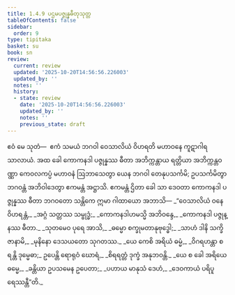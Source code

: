```yaml
---
title: 1.4.9 ပဌမပဇ္ဇုန္နဓီတုသုတ္တ
tableOfContents: false
sidebar:
  order: 9
type: tipitaka
basket: su
book: sn
review:
  current: review
  updated: '2025-10-20T14:56:56.226003'
  updated_by: ''
  notes: ''
  history:
  - state: review
    date: '2025-10-20T14:56:56.226003'
    updated_by: ''
    notes: ''
    previous_state: draft
---
```



<DynamicBreadcrumb />


<ReviewStatus review={frontmatter.review} showDetails={true} />

<HypothesisAnnotation frontmatter={frontmatter} />

<Division number="39" book="sn" e="ch" v="18" p="285">

<Paragraph number="226" book="sn">
ဧဝံ မေ သုတံ—  ဧကံ သမယံ ဘဂဝါ ဝေသာလိယံ ဝိဟရတိ မဟာဝနေ ကူဋာဂါရသာလာယံ. အထ ခေါ ကောကနဒါ ပဇ္ဇုန္နဿ ဓီတာ အဘိက္ကန္တာယ ရတ္တိယာ အဘိက္ကန္တဝဏ္ဏာ ကေဝလကပ္ပံ မဟာဝနံ ဩဘာသေတွာ ယေန ဘဂဝါ တေနုပသင်္ကမိ; ဥပသင်္ကမိတွာ ဘဂဝန္တံ အဘိဝါဒေတွာ ဧကမန္တံ အဋ္ဌာသိ. ဧကမန္တံ ဌိတာ ခေါ သာ ဒေဝတာ ကောကနဒါ ပဇ္ဇုန္နဿ ဓီတာ ဘဂဝတော သန္တိကေ ဣမာ ဂါထာယော အဘာသိ—
</Paragraph>

<Paragraph number="227" type="verses" book="sn">
_“ဝေသာလိယံ ဝနေ ဝိဟရန္တံ,_  
_အဂ္ဂံ သတ္တဿ သမ္ဗုဒ္ဓံ;_  
_ကောကနဒါဟမသ္မိ အဘိဝန္ဒေ,_  
_ကောကနဒါ ပဇ္ဇုန္နဿ ဓီတာ._  

</Paragraph>

<Paragraph number="228" type="verses" book="sn">
_သုတမေဝ ပုရေ အာသိ,_  
_ဓမ္မော စက္ခုမတာနုဗုဒ္ဓေါ;_  
_သာဟံ ဒါနိ သက္ခိ ဇာနာမိ,_  
_မုနိနော ဒေသယတော သုဂတဿ._  

</Paragraph>

<Paragraph number="229" type="verses" book="sn">
_ယေ ကေစိ အရိယံ ဓမ္မံ,_  
_ဝိဂရဟန္တာ စရန္တိ ဒုမ္မေဓာ;_  
ဥပေန္တိ ရောရုဝံ ဃောရံ,_  
_စိရရတ္တံ ဒုက္ခံ အနုဘဝန္တိ._  

</Paragraph>

<Paragraph number="230" type="verses" book="sn">
_ယေ စ ခေါ အရိယေ ဓမ္မေ,_  
_ခန္တိယာ ဥပသမေန ဥပေတာ;_  
_ပဟာယ မာနုသံ ဒေဟံ,_  
_ဒေဝကာယံ ပရိပူရေဿန္တီ”တိ._
</Paragraph>
</Division>